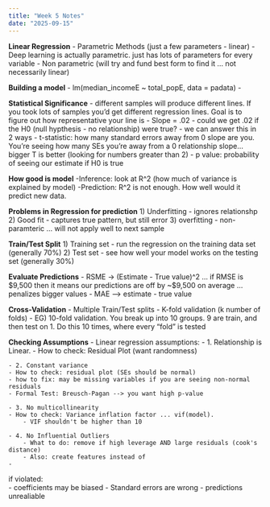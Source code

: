 ```yaml
---
title: "Week 5 Notes"
date: "2025-09-15"
---
```

 **Linear Regression** 
 - Parametric Methods (just a few parameters - linear)
      - Deep learning is actually parametric. just has lots of parameters for every variable 
 - Non parametric (will try and fund best form to find it ... not necessarily linear)
 
 **Building a model** 
 - lm(median_incomeE ~ total_popE, data = padata)
 - 
 
 **Statistical Significance**
 - different samples will produce different lines. If you took lots of samples you'd get different regression lines. Goal is to figure out how representative your line is 
 - Slope = .02 
 - could we get .02 if the H0 (null hypthesis - no relationship) were true? 
      - we can answer this in 2 ways
      - t-statistic: how many standard errors away from 0 slope are you. You're seeing how many SEs you're away from a 0 relationship       slope...bigger T is better (looking for numbers greater than 2)
      - p value: probability of seeing our estimate if H0 is true 
      
**How good is model**
  -Inference: look at R^2 (how much of variance is explained by model)
  -Prediction: R^2 is not enough. How well would it predict new data. 
  
**Problems in Regression for prediction**
1) Underfitting - ignores relationshp 
2) Good fit - captures true pattern, but still error 
3) overfitting - non-paramteric ... will not apply well to next sample 

**Train/Test Split** 
1) Training set - run the regression on the training data set (generally 70%) 
2) Test set - see how well your model works on the testing set (generally 30%)

**Evaluate Predictions**
- RSME -> (Estimate - True value)^2 ... if RMSE is $9,500 then it means our predictions are off by ~$9,500 on average ... penalizes bigger values 
- MAE --> estimate - true value 

**Cross-Validation**
- Multiple Train/Test splits 
- K-fold validation (k number of folds)
    - EG) 10-fold validation. You break up into 10 groups. 9 are train, and then test on 1. Do this 10 times, where every "fold" is tested 
    
**Checking Assumptions**
- Linear regression assumptions:
    - 1. Relationship is Linear. 
    - How to check: Residual Plot (want randomness)
    
    - 2. Constant variance 
    - How to check: residual plot (SEs should be normal)
    - how to fix: may be missing variables if you are seeing non-normal residuals 
    - Formal Test: Breusch-Pagan --> you want high p-value
    
    - 3. No multicollinearity 
    - How to check: Variance inflation factor ... vif(model). 
        - VIF shouldn't be higher than 10 
    
    - 4. No Influential Outliers 
        - What to do: remove if high leverage AND large residuals (cook's distance)
        - Also: create features instead of 
    -
    
if violated:   
    - coefficients may be biased 
    - Standard errors are wrong 
    - predictions unrealiable 


